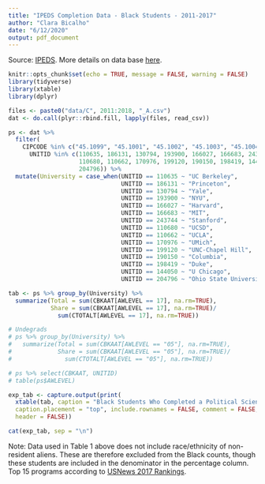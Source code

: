 ```yaml
---
title: "IPEDS Completion Data - Black Students - 2011-2017"
author: "Clara Bicalho"
date: "6/12/2020"
output: pdf_document
---
```


Source: [IPEDS](https://nces.ed.gov/ipeds/).
More details on data base [here](https://surveys.nces.ed.gov/ipeds/VisInstructions.aspx?survey=10&id=30080&show=all).


```r
knitr::opts_chunk$set(echo = TRUE, message = FALSE, warning = FALSE)
library(tidyverse)
library(xtable)
library(dplyr)
```

```r
files <- paste0("data/C", 2011:2018, "_A.csv")
dat <- do.call(plyr::rbind.fill, lapply(files, read_csv))

ps <- dat %>% 
  filter(
    CIPCODE %in% c("45.1099", "45.1001", "45.1002", "45.1003", "45.1004") & 
      UNITID %in% c(110635, 186131, 130794, 193900, 166027, 166683, 243744,
                    110680, 110662, 170976, 199120, 190150, 198419, 144050,
                    204796)) %>%
  mutate(University = case_when(UNITID == 110635 ~ "UC Berkeley",
                                UNITID == 186131 ~ "Princeton",
                                UNITID == 130794 ~ "Yale",
                                UNITID == 193900 ~ "NYU",
                                UNITID == 166027 ~ "Harvard",
                                UNITID == 166683 ~ "MIT",
                                UNITID == 243744 ~ "Stanford",
                                UNITID == 110680 ~ "UCSD",
                                UNITID == 110662 ~ "UCLA",
                                UNITID == 170976 ~ "UMich",
                                UNITID == 199120 ~ "UNC-Chapel Hill",
                                UNITID == 190150 ~ "Columbia",
                                UNITID == 198419 ~ "Duke",
                                UNITID == 144050 ~ "U Chicago",
                                UNITID == 204796 ~ "Ohio State University"))
```

```r
tab <- ps %>% group_by(University) %>% 
  summarize(Total = sum(CBKAAT[AWLEVEL == 17], na.rm=TRUE),
            Share = sum(CBKAAT[AWLEVEL == 17], na.rm=TRUE)/
              sum(CTOTALT[AWLEVEL == 17], na.rm=TRUE))
```

```r
# Undegrads
# ps %>% group_by(University) %>% 
#   summarize(Total = sum(CBKAAT[AWLEVEL == "05"], na.rm=TRUE),
#             Share = sum(CBKAAT[AWLEVEL == "05"], na.rm=TRUE)/
#               sum(CTOTALT[AWLEVEL == "05"], na.rm=TRUE))

# ps %>% select(CBKAAT, UNITID)
# table(ps$AWLEVEL)
```

\centering
\clearpage

```r
exp_tab <- capture.output(print(
  xtable(tab, caption = "Black Students Who Completed a Political Science PhD Program, Top 15 Programs (2011-2017)"), 
  caption.placement = "top", include.rownames = FALSE, comment = FALSE,
  header = FALSE))

cat(exp_tab, sep = "\n")
```

Note: Data used in Table 1 above does not include race/ethnicity of non-resident aliens. These are therefore excluded from the Black counts, though these students are included in the denominator in the percentage column. Top 15 programs according to [USNews 2017 Rankings](https://www.usnews.com/best-graduate-schools/top-humanities-schools/political-science-rankings).